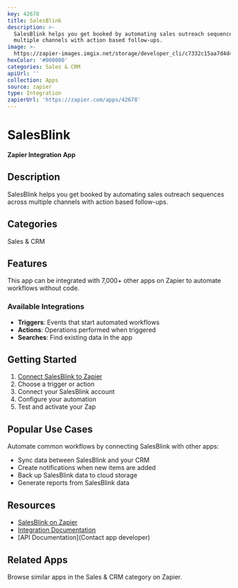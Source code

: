 ```yaml
---
key: 42678
title: SalesBlink
description: >-
  SalesBlink helps you get booked by automating sales outreach sequences across
  multiple channels with action based follow-ups.
image: >-
  https://zapier-images.imgix.net/storage/developer_cli/c7332c15aa7d4d4bfe35a2c4629bd094.png?auto=format%2Ccompress&ixlib=python-3.0.0&q=50
hexColor: '#000000'
categories: Sales & CRM
apiUrl: ''
collection: Apps
source: zapier
type: Integration
zapierUrl: 'https://zapier.com/apps/42678'
---
```

# SalesBlink

**Zapier Integration App**

## Description

SalesBlink helps you get booked by automating sales outreach sequences across multiple channels with action based follow-ups.

## Categories

Sales & CRM

## Features

This app can be integrated with 7,000+ other apps on Zapier to automate workflows without code.

### Available Integrations

- **Triggers**: Events that start automated workflows
- **Actions**: Operations performed when triggered
- **Searches**: Find existing data in the app

## Getting Started

1. [Connect SalesBlink to Zapier](https://zapier.com/apps/42678)
2. Choose a trigger or action
3. Connect your SalesBlink account
4. Configure your automation
5. Test and activate your Zap

## Popular Use Cases

Automate common workflows by connecting SalesBlink with other apps:

- Sync data between SalesBlink and your CRM
- Create notifications when new items are added
- Back up SalesBlink data to cloud storage
- Generate reports from SalesBlink data

## Resources

- [SalesBlink on Zapier](https://zapier.com/apps/42678)
- [Integration Documentation](https://zapier.com/apps/42678/integrations)
- [API Documentation](Contact app developer)

## Related Apps

Browse similar apps in the Sales & CRM category on Zapier.
